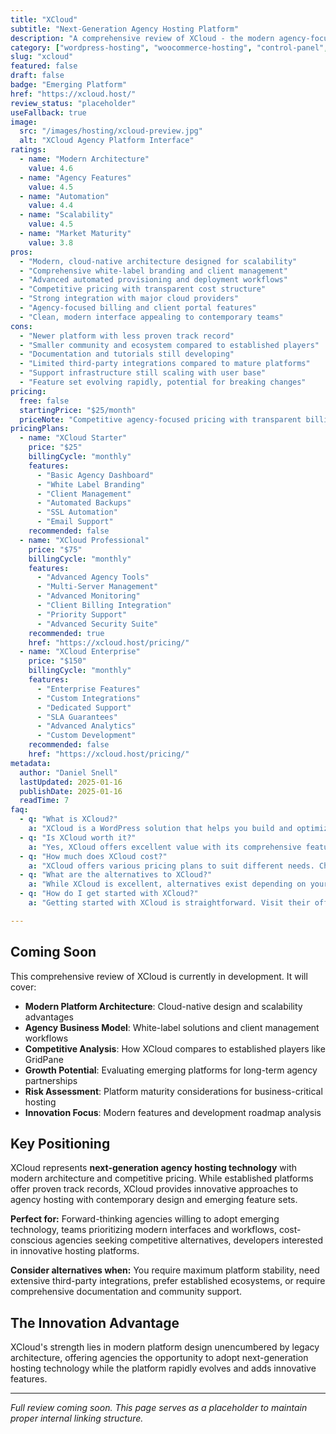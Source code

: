 ```yaml
---
title: "XCloud"
subtitle: "Next-Generation Agency Hosting Platform"
description: "A comprehensive review of XCloud - the modern agency-focused hosting platform offering automated provisioning, white-label solutions, and advanced client management for scalable WordPress hosting businesses."
category: ["wordpress-hosting", "woocommerce-hosting", "control-panel", "managed-wordpress"]
slug: "xcloud"
featured: false
draft: false
badge: "Emerging Platform"
href: "https://xcloud.host/"
review_status: "placeholder"
useFallback: true
image:
  src: "/images/hosting/xcloud-preview.jpg"
  alt: "XCloud Agency Platform Interface"
ratings:
  - name: "Modern Architecture"
    value: 4.6
  - name: "Agency Features"
    value: 4.5
  - name: "Automation"
    value: 4.4
  - name: "Scalability"
    value: 4.5
  - name: "Market Maturity"
    value: 3.8
pros:
  - "Modern, cloud-native architecture designed for scalability"
  - "Comprehensive white-label branding and client management"
  - "Advanced automated provisioning and deployment workflows"
  - "Competitive pricing with transparent cost structure"
  - "Strong integration with major cloud providers"
  - "Agency-focused billing and client portal features"
  - "Clean, modern interface appealing to contemporary teams"
cons:
  - "Newer platform with less proven track record"
  - "Smaller community and ecosystem compared to established players"
  - "Documentation and tutorials still developing"
  - "Limited third-party integrations compared to mature platforms"
  - "Support infrastructure still scaling with user base"
  - "Feature set evolving rapidly, potential for breaking changes"
pricing:
  free: false
  startingPrice: "$25/month"
  priceNote: "Competitive agency-focused pricing with transparent billing for hosting services"
pricingPlans:
  - name: "XCloud Starter"
    price: "$25"
    billingCycle: "monthly"
    features:
      - "Basic Agency Dashboard"
      - "White Label Branding"
      - "Client Management"
      - "Automated Backups"
      - "SSL Automation"
      - "Email Support"
    recommended: false
  - name: "XCloud Professional"
    price: "$75"
    billingCycle: "monthly"
    features:
      - "Advanced Agency Tools"
      - "Multi-Server Management"
      - "Advanced Monitoring"
      - "Client Billing Integration"
      - "Priority Support"
      - "Advanced Security Suite"
    recommended: true
    href: "https://xcloud.host/pricing/"
  - name: "XCloud Enterprise"
    price: "$150"
    billingCycle: "monthly"
    features:
      - "Enterprise Features"
      - "Custom Integrations"
      - "Dedicated Support"
      - "SLA Guarantees"
      - "Advanced Analytics"
      - "Custom Development"
    recommended: false
    href: "https://xcloud.host/pricing/"
metadata:
  author: "Daniel Snell"
  lastUpdated: 2025-01-16
  publishDate: 2025-01-16
  readTime: 7
faq:
  - q: "What is XCloud?"
    a: "XCloud is a WordPress solution that helps you build and optimize your website with powerful features and excellent performance."
  - q: "Is XCloud worth it?"
    a: "Yes, XCloud offers excellent value with its comprehensive feature set, regular updates, and reliable support. It's a solid investment for serious WordPress users."
  - q: "How much does XCloud cost?"
    a: "XCloud offers various pricing plans to suit different needs. Check their official website for current pricing and special offers."
  - q: "What are the alternatives to XCloud?"
    a: "While XCloud is excellent, alternatives exist depending on your specific needs. Consider your requirements for features, budget, and ease of use when comparing options."
  - q: "How do I get started with XCloud?"
    a: "Getting started with XCloud is straightforward. Visit their official website, choose a plan that fits your needs, and follow their setup documentation or tutorials."

---
```


## Coming Soon

This comprehensive review of XCloud is currently in development. It will cover:

- **Modern Platform Architecture**: Cloud-native design and scalability advantages
- **Agency Business Model**: White-label solutions and client management workflows
- **Competitive Analysis**: How XCloud compares to established players like GridPane
- **Growth Potential**: Evaluating emerging platforms for long-term agency partnerships
- **Risk Assessment**: Platform maturity considerations for business-critical hosting
- **Innovation Focus**: Modern features and development roadmap analysis

## Key Positioning

XCloud represents **next-generation agency hosting technology** with modern architecture and competitive pricing. While established platforms offer proven track records, XCloud provides innovative approaches to agency hosting with contemporary design and emerging feature sets.

**Perfect for:** Forward-thinking agencies willing to adopt emerging technology, teams prioritizing modern interfaces and workflows, cost-conscious agencies seeking competitive alternatives, developers interested in innovative hosting platforms.

**Consider alternatives when:** You require maximum platform stability, need extensive third-party integrations, prefer established ecosystems, or require comprehensive documentation and community support.

## The Innovation Advantage

XCloud's strength lies in modern platform design unencumbered by legacy architecture, offering agencies the opportunity to adopt next-generation hosting technology while the platform rapidly evolves and adds innovative features.

---

*Full review coming soon. This page serves as a placeholder to maintain proper internal linking structure.*